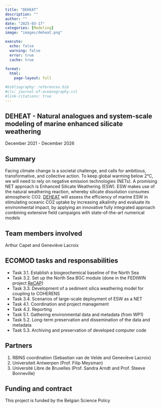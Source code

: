 ```yaml
---
title: "DEHEAT"
description: ""
author: ""
date: "2025-03-17"
categories: [Modeling]
image: "images/deheat.png"

execute:
  echo: false
  warning: false
  error: true
  cache: true
  
format: 
  html:
    page-layout: full

#bibliography: references.bib
#cls: journal-of-oceanography.csl
#link-citations: true
---
```


## DEHEAT - Natural analogues and system-scale modeling of marine enhanced silicate weathering

December 2021 - December 2026

## Summary

Facing climate change is a societal challenge, and calls for ambitious, transformative, and collective action. To keep global warming below 2°C, we will need to rely on negative emission technologies (NETs). A promising NET approach is Enhanced Silicate Weathering (ESW). ESW makes use of the natural weathering reaction, whereby silicate dissolution consumes atmospheric CO2. [DEHEAT](https://coastalesw.com/) will assess the efficiency of marine ESW in stimulating oceanic CO2 uptake by increasing alkalinity and evaluate its environmental impact, by applying an innovative fully integrated approach combining extensive field campaigns with state-of-the-art numerical models

## Team members involved

Arthur Capet and Geneviève Lacroix

## ECOMOD tasks and responsabilities

- Task 3.1. Establish a biogeochemical baseline of the North Sea	
- Task 3.2. Set up the North Sea BGC module (done in the FEDtWIN project [ReCAP]())
- Task 3.3. Development of a sediment silica weathering model for coupling to COHERENS
- Task 3.4. Scenarios of large-scale deployment of ESW as a NET
- Task 4.1. Coordination and project management
- Task 4.2. Reporting
- Task 5.1. Gathering environmental data and metadata (from WP1)
- Task 5.2. Long-term preservation and dissemination of the data and metadata 
- Task 5.3. Archiving and preservation of developed computer code



## Partners
 
1. RBINS coordination (Sebastian van de Velde and Geneviève Lacroix)
2. Universiteit Antwerpen (Prof. Filip Meysman)
3. Université Libre de Bruxelles (Prof. Sandra Arndt and Prof. Steeve Bonneville)

## Funding and contract

This project is funded by the Belgian Science Policy
